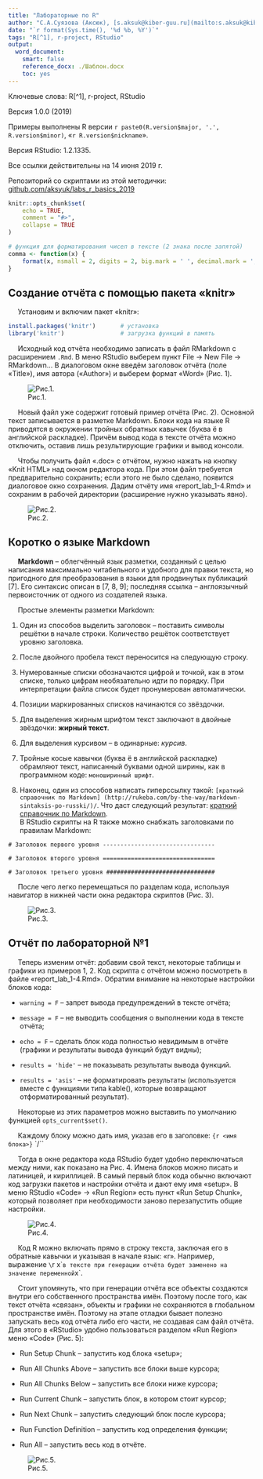 ```yaml
---
title: "Лабораторные по R"
author: "С.А.Суязова (Аксюк), [s.aksuk@kiber-guu.ru](mailto:s.aksuk@kiber-guu.ru)"
date: "`r format(Sys.time(), '%d %b, %Y')`"
tags: "R[^1], r-project, RStudio"  
output:
  word_document:
    smart: false 
    reference_docx: ./Шаблон.docx
    toc: yes
---
```


Ключевые слова: R[^1], r-project, RStudio  

Версия 1.0.0 (2019)  

Примеры выполнены R версии `r paste0(R.version$major, '.', R.version$minor)`, «`r R.version$nickname`».  

Версия RStudio: 1.2.1335.  

Все ссылки действительны на 14 июня 2019 г.  

Репозиторий со скриптами из этой методички: [github.com/aksyuk/labs_r_basics_2019](https://github.com/aksyuk/labs_r_basics_2019)  

```r
knitr::opts_chunk$set(
    echo = TRUE,
    comment = "#>",
    collapse = TRUE
)

# функция для форматирования чисел в тексте (2 знака после запятой)
comma <- function(x) {
    format(x, nsmall = 2, digits = 2, big.mark = ' ', decimal.mark = ',')
}
```

## Создание отчёта с помощью пакета «knitr»      

\ \ \ \ \ Установим и включим пакет «knitr»:     

```r
install.packages('knitr')       # установка
library('knitr')                # загрузка функций в память
```

\ \ \ \ \ Исходный код отчёта необходимо записать в файл RMarkdown с расширением `.Rmd`. В меню RStudio выберем пункт File -> New File -> RMarkdown… В диалоговом окне введём заголовок отчёта (поле «Title»), имя автора («Author») и выберем формат «Word» (Рис. 1).     

![Рис.1. ](./pics/pic-01.png)    

\ \ \ \ \ Новый файл уже содержит готовый пример отчёта (Рис. 2). Основной текст записывается в разметке Markdown. Блоки кода на языке R приводятся в окружении тройных обратных кавычек (буква ё в английской раскладке). Причём вывод кода в тексте отчёта можно отключить, оставив лишь результирующие графики и вывод консоли.     

\ \ \ \ \ Чтобы получить файл «.doc» с отчётом, нужно нажать на кнопку «Knit HTML» над окном редактора кода. При этом файл требуется предварительно сохранить; если этого не было сделано, появится диалоговое окно сохранения. Дадим отчёту имя «report_lab_1-4.Rmd» и сохраним в рабочей директории (расширение нужно указывать явно).     

![Рис.2. ](./pics/pic-02.png)    


## Коротко о языке Markdown     

\ \ \ \ \ **Markdown** – облегчённый язык разметки, созданный с целью написания максимально читабельного и удобного для правки текста, но пригодного для преобразования в языки для продвинутых публикаций [7]. Его синтаксис описан в [7, 8, 9]; последняя ссылка – англоязычный первоисточник от одного из создателей языка.     

\ \ \ \ \ Простые элементы разметки Markdown:     

1.	Один из способов выделить заголовок – поставить символы решётки в начале строки. Количество решёток соответствует уровню заголовка.     

1.	После двойного пробела текст переносится на следующую строку.     

1.	Нумерованные списки обозначаются цифрой и точкой, как в этом списке, только цифрам необязательно идти по порядку. При интерпретации файла список будет пронумерован автоматически.     

1.	Позиции маркированных списков начинаются со звёздочки.     

1.	Для выделения жирным шрифтом текст заключают в двойные звёздочки: **жирный текст**.     

1.	Для выделения курсивом – в одинарные: *курсив*.     

1.	Тройные косые кавычки (буква ё в английской раскладке) обрамляют текст, написанный буквами одной ширины, как в программном коде: ```моноширинный шрифт```.     

1.	Наконец, один из способов написать гиперссылку такой: `[краткий справочник по Markdown] (http://rukeba.com/by-the-way/markdown-sintaksis-po-russki/)/`. Что даст следующий результат: [краткий справочник по Markdown](http://rukeba.com/by-the-way/markdown-sintaksis-po-russki/).     
В RStudio скрипты на R также можно снабжать заголовками по правилам Markdown:     

```
# Заголовок первого уровня --------------------------------

# Заголовок второго уровня ================================

# Заголовок третьего уровня ###############################
```

\ \ \ \ \ После чего легко перемещаться по разделам кода, используя навигатор в нижней части окна редактора скриптов (Рис. 3).     

![Рис.3. ](./pics/pic-03.png)    


## Отчёт по лабораторной №1     

\ \ \ \ \ Теперь изменим отчёт: добавим свой текст, некоторые таблицы и графики из примеров 1, 2. Код скрипта с отчётом можно посмотреть в файле «report_lab_1-4.Rmd».
Обратим внимание на некоторые настройки блоков кода:     

* `warning = F` -- запрет вывода предупреждений в тексте отчёта;     

* `message = F` -- не выводить сообщения о выполнении кода в тексте отчёта;      

* `echo = F` -- сделать блок кода полностью невидимым в отчёте (графики и результаты вывода функций будут видны);     

* `results = 'hide'` -- не показывать результаты вывода функций.     

* `results = 'asis'` -- не форматировать результаты (используется вместе с функциями типа kable(), которые возвращают отформатированный результат).     

\ \ \ \ \ Некоторые из этих параметров можно выставить по умолчанию функцией `opts_current$set()`.     

\ \ \ \ \ Каждому блоку можно дать имя, указав его в заголовке:
`{r <имя блока>}`
`/``

\ \ \ \ \ Тогда в окне редактора кода RStudio будет удобно переключаться между ними, как показано на Рис. 4. Имена блоков можно писать и латиницей, и кириллицей. В самый первый блок кода обычно включают код загрузки пакетов и настройки отчёта и дают ему имя «setup». В меню RStudio «Code» -> «Run Region» есть пункт «Run Setup Chunk», который позволяет при необходимости заново перезапустить общие настройки.     

![Рис.4. ](./pics/pic-04.png)   

\ \ \ \ \ Код R можно включать прямо в строку текста, заключая его в обратные кавычки и указывая в начале язык: «r». Например, выражение `\`r x\`` в тексте при генерации отчёта будет заменено на значение переменной `x`.     

\ \ \ \ \ Стоит упомянуть, что при генерации отчёта все объекты создаются внутри его собственного пространства имён. Поэтому после того, как текст отчёта «связан», объекты и графики не сохраняются в глобальном пространстве имён. Поэтому на этапе отладки бывает полезно запускать весь код отчёта либо его части, не создавая сам файл отчёта. Для этого в «RStudio» удобно пользоваться разделом «Run Region» меню «Code» (Рис. 5):     

- Run Setup Chunk – запустить код блока «setup»;    

- Run All Chunks Above – запустить все блоки выше курсора;     

- Run All Chunks Below – запустить все блоки ниже курсора;     

- Run Current Chunk – запустить блок, в котором стоит курсор;     

- Run Next Chunk – запустить следующий блок после курсора;     

- Run Function Definition – запустить код определения функции;     

- Run All – запустить весь код в отчёте.     

![Рис.5. ](./pics/pic-05.png)   



















